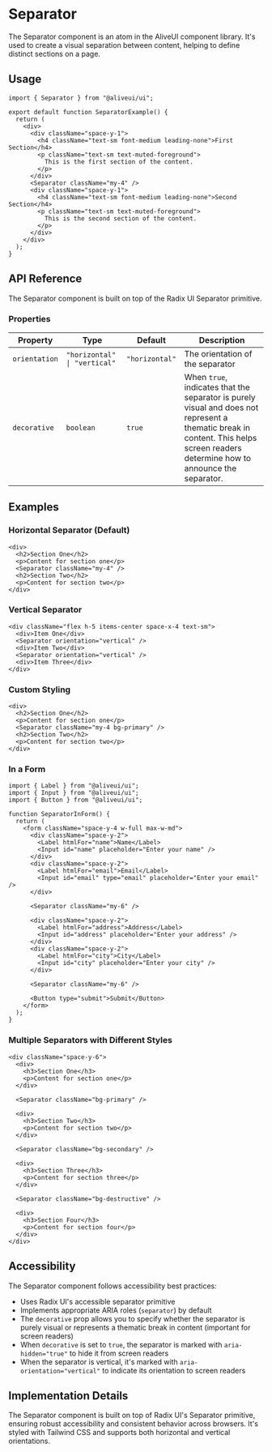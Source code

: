# Separator

The Separator component is an atom in the AliveUI component library. It's used to create a visual separation between content, helping to define distinct sections on a page.

## Usage

```tsx
import { Separator } from "@aliveui/ui";

export default function SeparatorExample() {
  return (
    <div>
      <div className="space-y-1">
        <h4 className="text-sm font-medium leading-none">First Section</h4>
        <p className="text-sm text-muted-foreground">
          This is the first section of the content.
        </p>
      </div>
      <Separator className="my-4" />
      <div className="space-y-1">
        <h4 className="text-sm font-medium leading-none">Second Section</h4>
        <p className="text-sm text-muted-foreground">
          This is the second section of the content.
        </p>
      </div>
    </div>
  );
}
```

## API Reference

The Separator component is built on top of the Radix UI Separator primitive.

### Properties

| Property      | Type                         | Default        | Description                                                                                                                                                                       |
| ------------- | ---------------------------- | -------------- | --------------------------------------------------------------------------------------------------------------------------------------------------------------------------------- |
| `orientation` | `"horizontal" \| "vertical"` | `"horizontal"` | The orientation of the separator                                                                                                                                                  |
| `decorative`  | `boolean`                    | `true`         | When `true`, indicates that the separator is purely visual and does not represent a thematic break in content. This helps screen readers determine how to announce the separator. |

## Examples

### Horizontal Separator (Default)

```tsx
<div>
  <h2>Section One</h2>
  <p>Content for section one</p>
  <Separator className="my-4" />
  <h2>Section Two</h2>
  <p>Content for section two</p>
</div>
```

### Vertical Separator

```tsx
<div className="flex h-5 items-center space-x-4 text-sm">
  <div>Item One</div>
  <Separator orientation="vertical" />
  <div>Item Two</div>
  <Separator orientation="vertical" />
  <div>Item Three</div>
</div>
```

### Custom Styling

```tsx
<div>
  <h2>Section One</h2>
  <p>Content for section one</p>
  <Separator className="my-4 bg-primary" />
  <h2>Section Two</h2>
  <p>Content for section two</p>
</div>
```

### In a Form

```tsx
import { Label } from "@aliveui/ui";
import { Input } from "@aliveui/ui";
import { Button } from "@aliveui/ui";

function SeparatorInForm() {
  return (
    <form className="space-y-4 w-full max-w-md">
      <div className="space-y-2">
        <Label htmlFor="name">Name</Label>
        <Input id="name" placeholder="Enter your name" />
      </div>
      <div className="space-y-2">
        <Label htmlFor="email">Email</Label>
        <Input id="email" type="email" placeholder="Enter your email" />
      </div>

      <Separator className="my-6" />

      <div className="space-y-2">
        <Label htmlFor="address">Address</Label>
        <Input id="address" placeholder="Enter your address" />
      </div>
      <div className="space-y-2">
        <Label htmlFor="city">City</Label>
        <Input id="city" placeholder="Enter your city" />
      </div>

      <Separator className="my-6" />

      <Button type="submit">Submit</Button>
    </form>
  );
}
```

### Multiple Separators with Different Styles

```tsx
<div className="space-y-6">
  <div>
    <h3>Section One</h3>
    <p>Content for section one</p>
  </div>

  <Separator className="bg-primary" />

  <div>
    <h3>Section Two</h3>
    <p>Content for section two</p>
  </div>

  <Separator className="bg-secondary" />

  <div>
    <h3>Section Three</h3>
    <p>Content for section three</p>
  </div>

  <Separator className="bg-destructive" />

  <div>
    <h3>Section Four</h3>
    <p>Content for section four</p>
  </div>
</div>
```

## Accessibility

The Separator component follows accessibility best practices:

- Uses Radix UI's accessible separator primitive
- Implements appropriate ARIA roles (`separator`) by default
- The `decorative` prop allows you to specify whether the separator is purely visual or represents a thematic break in content (important for screen readers)
- When `decorative` is set to `true`, the separator is marked with `aria-hidden="true"` to hide it from screen readers
- When the separator is vertical, it's marked with `aria-orientation="vertical"` to indicate its orientation to screen readers

## Implementation Details

The Separator component is built on top of Radix UI's Separator primitive, ensuring robust accessibility and consistent behavior across browsers. It's styled with Tailwind CSS and supports both horizontal and vertical orientations.
